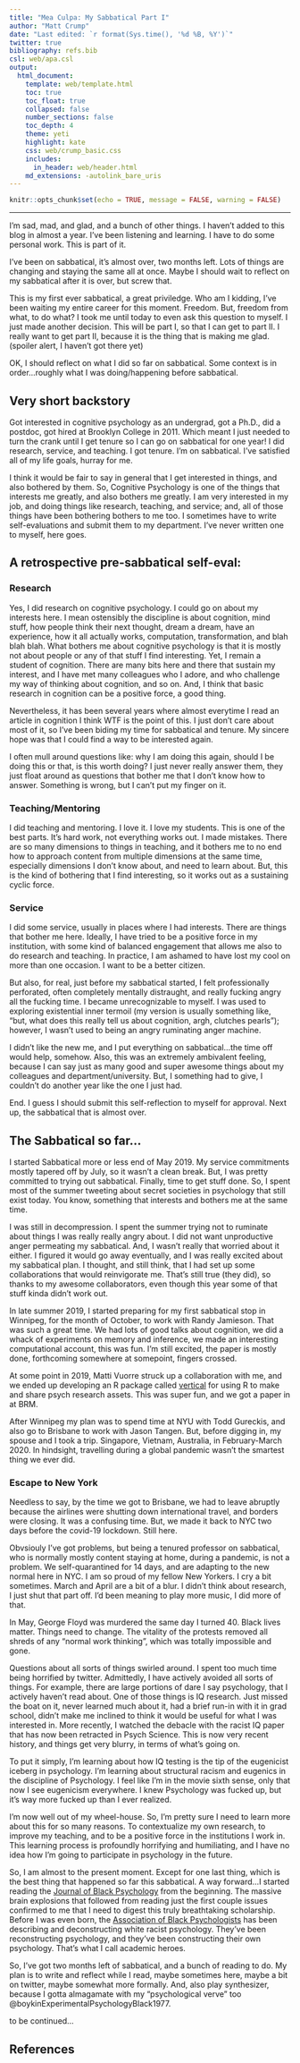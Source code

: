 ```yaml
---
title: "Mea Culpa: My Sabbatical Part I"
author: "Matt Crump"
date: "Last edited: `r format(Sys.time(), '%d %B, %Y')`"
twitter: true
bibliography: refs.bib
csl: web/apa.csl
output: 
  html_document:
    template: web/template.html
    toc: true
    toc_float: true
    collapsed: false
    number_sections: false
    toc_depth: 4
    theme: yeti
    highlight: kate
    css: web/crump_basic.css
    includes:
      in_header: web/header.html
    md_extensions: -autolink_bare_uris
---
```


```r
knitr::opts_chunk$set(echo = TRUE, message = FALSE, warning = FALSE)
```

---

I'm sad, mad, and glad, and a bunch of other things. I haven't added to this blog in almost a year. I've been listening and learning. I have to do some personal work. This is part of it.

I've been on sabbatical, it's almost over, two months left. Lots of things are changing and staying the same all at once. Maybe I should wait to reflect on my sabbatical after it is over, but screw that.

This is my first ever sabbatical, a great priviledge. Who am I kidding, I've been waiting my entire career for this moment. Freedom. But, freedom from what, to do what? I took me until today to even ask this question to myself. I just made another decision. This will be part I, so that I can get to part II. I really want to get part II, because it is the thing that is making me glad. (spoiler alert, I haven't got there yet)

OK, I should reflect on what I did so far on sabbatical. Some context is in order...roughly what I was doing/happening before sabbatical. 

## Very short backstory

Got interested in cognitive psychology as an undergrad, got a Ph.D., did a postdoc, got hired at Brooklyn College in 2011. Which meant I just needed to turn the crank until I get tenure so I can go on sabbatical for one year! I did research, service, and teaching. I got tenure. I'm on sabbatical. I've satisfied all of my life goals, hurray for me.

I think it would be fair to say in general that I get interested in things, and also bothered by them. So, Cognitive Psychology is one of the things that interests me greatly, and also bothers me greatly. I am very interested in my job, and doing things like research, teaching, and service; and, all of those things have been bothering bothers to me too. I sometimes have to write self-evaluations and submit them to my department. I've never written one to myself, here goes.

## A retrospective pre-sabbatical self-eval:

### Research

Yes, I did research on cognitive psychology. I could go on about my interests here. I mean ostensibly the discipline is about cognition, mind stuff, how people think their next thought, dream a dream, have an experience, how it all actually works, computation, transformation, and blah blah blah. What bothers me about cognitive psychology is that it is mostly not about people or any of that stuff I find interesting. Yet, I remain a student of cognition. There are many bits here and there that sustain my interest, and I have met many colleagues who I adore, and who challenge my way of thinking about cognition, and so on. And, I think that basic research in cognition can be a positive force, a good thing.

Nevertheless, it has been several years where almost everytime I read an article in cognition I think WTF is the point of this. I just don't care about most of it, so I've been biding my time for sabbatical and tenure. My sincere hope was that I could find a way to be interested again. 

I often mull around questions like: why I am doing this again, should I be doing this or that, is this worth doing? I just never really answer them, they just float around as questions that bother me that I don't know how to answer. Something is wrong, but I can't put my finger on it.

### Teaching/Mentoring

I did teaching and mentoring. I love it. I love my students. This is one of the best parts. It's hard work, not everything works out. I made mistakes. There are so many dimensions to things in teaching, and it bothers me to no end how to approach content from multiple dimensions at the same time, especially dimensions I don't know about, and need to learn about. But, this is the kind of bothering that I find interesting, so it works out as a sustaining cyclic force. 

### Service

I did some service, usually in places where I had interests. There are things that bother me here. Ideally, I have tried to be a positive force in my institution, with some kind of balanced engagement that allows me also to do research and teaching. In practice, I am ashamed to have lost my cool on more than one occasion. I want to be a better citizen. 

But also, for real, just before my sabbatical started, I felt professionally perforated, often completely mentally distraught, and really fucking angry all the fucking time. I became unrecognizable to myself. I was used to exploring existential inner termoil (my version is usually something like, "but, what does this really tell us about cognition, argh, clutches pearls"); however, I wasn't used to being an angry ruminating anger machine. 

I didn't like the new me, and I put everything on sabbatical...the time off would help, somehow. Also, this was an extremely ambivalent feeling, because I can say just as many good and super awesome things about my colleagues and department/university. But, I something had to give, I couldn't do another year like the one I just had.

End. I guess I should submit this self-reflection to myself for approval. Next up, the sabbatical that is almost over.

## The Sabbatical so far...

I started Sabbatical more or less end of May 2019. My service commitments mostly tapered off by July, so it wasn't a clean break. But, I was pretty committed to trying out sabbatical. Finally, time to get stuff done. So, I spent most of the summer tweeting about secret societies in psychology that still exist today. You know, something that interests and bothers me at the same time. 

I was still in decompression. I spent the summer trying not to ruminate about things I was really really angry about. I did not want unproductive anger permeating my sabbatical. And, I wasn't really that worried about it either. I figured it would go away eventually, and I was really excited about my sabbatical plan. I thought, and still think, that I had set up some collaborations that would reinvigorate me. That's still true (they did), so thanks to my awesome collaborators, even though this year some of that stuff kinda didn't work out.

In late summer 2019, I started preparing for my first sabbatical stop in Winnipeg, for the month of October, to work with Randy Jamieson. That was such a great time. We had lots of good talks about cognition, we did a whack of experiments on memory and inference, we made an interesting computational account, this was fun. I'm still excited, the paper is mostly done, forthcoming somewhere at somepoint, fingers crossed.

At some point in 2019, Matti Vuorre struck up a collaboration with me, and we ended up developing an R package called [vertical](https://crumplab.github.io/vertical/) for using R to make and share psych research assets. This was super fun, and we got a paper in at BRM. 

After Winnipeg my plan was to spend time at NYU with Todd Gureckis, and also go to Brisbane to work with Jason Tangen. But, before digging in, my spouse and I took a trip. Singapore, Vietnam, Australia, in February-March 2020. In hindsight, travelling during a global pandemic wasn't the smartest thing we ever did.

### Escape to New York

Needless to say, by the time we got to Brisbane, we had to leave abruptly because the airlines were shutting down international travel, and borders were closing. It was a confusing time. But, we made it back to NYC two days before the covid-19 lockdown. Still here.

Obvsiouly I've got problems, but being a tenured professor on sabbatical, who is normally mostly content staying at home, during a pandemic, is not a problem. We self-quarantined for 14 days, and are adapting to the new normal here in NYC. I am so proud of my fellow New Yorkers. I cry a bit sometimes. March and April are a bit of a blur. I didn't think about research, I just shut that part off. I'd been meaning to play more music, I did more of that. 

In May, George Floyd was murdered the same day I turned 40. Black lives matter. Things need to change. The vitality of the protests removed all shreds of any "normal work thinking", which was totally impossible and gone.

Questions about all sorts of things swirled around. I spent too much time being horrified by twitter. Admittedly, I have actively avoided all sorts of things. For example, there are large portions of dare I say psychology, that I actively haven't read about. One of those things is IQ research. Just missed the boat on it, never learned much about it, had a brief run-in with it in grad school, didn't make me inclined to think it would be useful for what I was interested in. More recently, I watched the debacle with the racist IQ paper that has now been retracted in Psych Science. This is now very recent history, and things get very blurry, in terms of what's going on.

To put it simply, I'm learning about how IQ testing is the tip of the eugenicist iceberg in psychology. I'm learning about structural racism and eugenics in the discipline of Psychology. I feel like I'm in the movie sixth sense, only that now I see eugenicism everywhere. I knew Psychology was fucked up, but it's way more fucked up than I ever realized. 

I'm now well out of my wheel-house. So, I'm pretty sure I need to learn more about this for so many reasons. To contextualize my own research, to improve my teaching, and to be a positive force in the institutions I work in. This learning process is profoundly horrifying and humiliating, and I have no idea how I'm going to participate in psychology in the future. 

So, I am almost to the present moment. Except for one last thing, which is the best thing that happened so far this sabbatical. A way forward...I started reading the [Journal of Black Psychology](https://journals.sagepub.com/home/jbp) from the beginning. The massive brain explosions that followed from reading just the first couple issues confirmed to me that I need to digest this truly breathtaking scholarship. Before I was even born, the [Association of Black Psychologists](https://www.abpsi.org) has been describing and deconstructing white racist psychology. They've been reconstructing psychology, and they've been constructing their own psychology. That's what I call academic heroes.

So, I've got two months left of sabbatical, and a bunch of reading to do. My plan is to write and reflect while I read, maybe sometimes here, maybe a bit on twitter, maybe somewhat more formally. And, also play synthesizer, because I gotta almagamate with my "psychological verve" too @boykinExperimentalPsychologyBlack1977. 

to be continued...

## References

